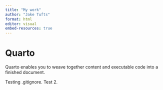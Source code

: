 ---
title: "My work"
author: "Jake Tufts"
format: html
editor: visual
embed-resources: true
---

# Quarto

Quarto enables you to weave together content and executable code into a finished document.

Testing .gitignore. Test 2.
